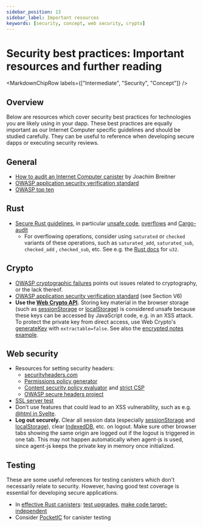 ```yaml
---
sidebar_position: 13
sidebar_label: Important resources
keywords: [security, concept, web security, crypto]
---
```



# Security best practices: Important resources and further reading

<MarkdownChipRow labels={["Intermediate", "Security", "Concept"]} />

## Overview
Below are resources which cover security best practices for technologies you are likely using in your dapp. These best practices are equally important as our Internet Computer specific guidelines and should be studied carefully. They can be useful to reference when developing secure dapps or executing security reviews.

## General
* [How to audit an Internet Computer canister](https://www.joachim-breitner.de/blog/788-How_to_audit_an_Internet_Computer_canister) by Joachim Breitner
* [OWASP application security verification standard](https://owasp.org/www-project-application-security-verification-standard/)
* [OWASP top ten](https://owasp.org/www-project-top-ten/)

## Rust
* [Secure Rust guidelines](https://anssi-fr.github.io/rust-guide/01_introduction.html), in particular [unsafe code](https://anssi-fr.github.io/rust-guide/04_language.html#unsafe-code), [overflows](https://anssi-fr.github.io/rust-guide/04_language.html#integer-overflows) and [Cargo-audit](https://anssi-fr.github.io/rust-guide/03_libraries.html#cargo-audit)
  * For overflowing operations, consider using `saturated` or `checked` variants of these operations, such as `saturated_add`, `saturated_sub`, `checked_add` , `checked_sub`, etc. See e.g. the [Rust docs](https://doc.rust-lang.org/std/primitive.u32.html#method.saturating_add) for `u32`.

## Crypto
* [OWASP cryptographic failures](https://owasp.org/Top10/A02_2021-Cryptographic_Failures/) points out issues related to cryptography, or the lack thereof.
* [OWASP application security verification standard](https://owasp.org/www-project-application-security-verification-standard/) (see Section V6)
* **Use the [Web Crypto API](https://developer.mozilla.org/en-US/docs/Web/API/Web_Crypto_API).** Storing key material in the browser storage (such as [sessionStorage](https://developer.mozilla.org/en-US/docs/Web/API/Web_Storage_API) or [localStorage](https://developer.mozilla.org/en-US/docs/Web/API/Web_Storage_API)) is considered unsafe because these keys can be accessed by JavaScript code, e.g. in an XSS attack. To protect the private key from direct access, use Web Crypto's [generateKey](https://developer.mozilla.org/en-US/docs/Web/API/SubtleCrypto/generateKey) with `extractable=false`. See also the [encrypted notes example](https://github.com/dfinity/examples/blob/master/motoko/encrypted-notes-dapp/src/frontend/src/lib/crypto.ts#L149-L159).

## Web security
* Resources for setting security headers:
  * [securityheaders.com](https://securityheaders.com/)
  * [Permissions policy generator](https://www.permissionspolicy.com/)
  * [Content security policy evaluator](https://csp-evaluator.withgoogle.com/) and [strict CSP](https://csp.withgoogle.com/docs/strict-csp.html)
  * [OWASP secure headers project](https://owasp.org/www-project-secure-headers/)
* [SSL server test](https://www.ssllabs.com/ssltest/)
* Don’t use features that could lead to an XSS vulnerability, such as e.g. [@html in Svelte](https://svelte.dev/docs#template-syntax-html).
* **Log out securely.** Clear all session data (especially [sessionStorage](https://developer.mozilla.org/en-US/docs/Web/API/Window/sessionStorage) and [localStorage](https://developer.mozilla.org/en-US/docs/Web/API/Window/localStorage)), clear [IndexedDB](https://developer.mozilla.org/en-US/docs/Web/API/IndexedDB_API), etc. on logout. Make sure other browser tabs showing the same origin are logged out if the logout is triggered in one tab. This may not happen automatically when agent-js is used, since agent-js keeps the private key in memory once initialized. 

## Testing
These are some useful references for testing canisters which don't necessarily relate to security. However, having good test coverage is essential for developing secure applications. 
* In [effective Rust canisters](https://mmapped.blog/posts/01-effective-rust-canisters.html): [test upgrades](https://mmapped.blog/posts/01-effective-rust-canisters.html#test-upgrades), [make code target-independent](https://mmapped.blog/posts/01-effective-rust-canisters.html#target-independent)
* Consider [PocketIC](/docs/current/developer-docs/smart-contracts/test/pocket-ic) for canister testing